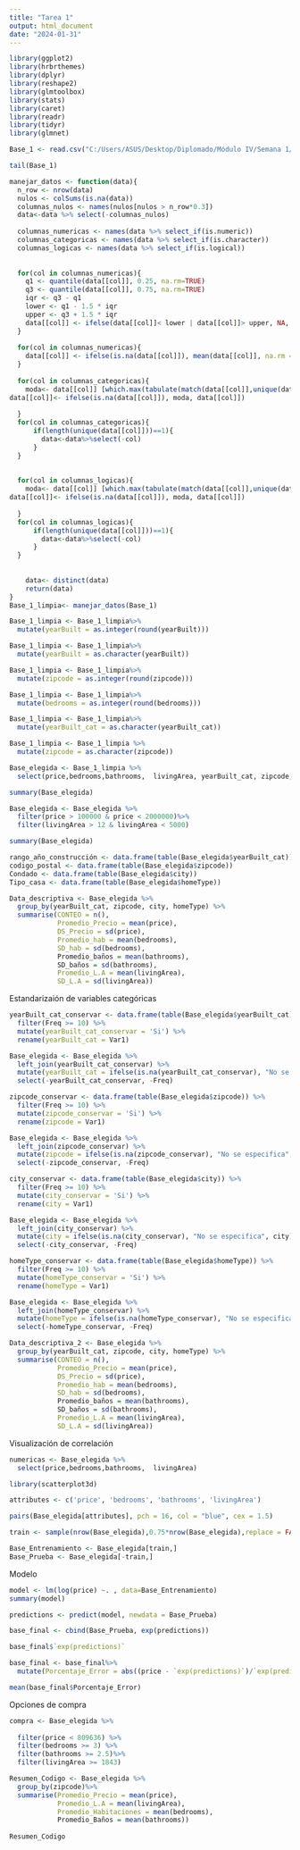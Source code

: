---
title: "Tarea 1"
output: html_document
date: "2024-01-31"
---
```{r}
library(ggplot2)
library(hrbrthemes)
library(dplyr)
library(reshape2)
library(glmtoolbox)
library(stats)
library(caret)
library(readr)
library(tidyr)
library(glmnet)
```


```{r}
Base_1 <- read.csv("C:/Users/ASUS/Desktop/Diplomado/Módulo IV/Semana 1/Tarea/FLORIDA2.csv")

tail(Base_1)

```


```{r,message=FALSE, warning=FALSE}

manejar_datos <- function(data){
  n_row <- nrow(data)
  nulos <- colSums(is.na(data))
  columnas_nulos <- names(nulos[nulos > n_row*0.3])
  data<-data %>% select(-columnas_nulos)
  
  columnas_numericas <- names(data %>% select_if(is.numeric))
  columnas_categoricas <- names(data %>% select_if(is.character))
  columnas_logicas <- names(data %>% select_if(is.logical))
  
  
  for(col in columnas_numericas){
    q1 <- quantile(data[[col]], 0.25, na.rm=TRUE)
    q3 <- quantile(data[[col]], 0.75, na.rm=TRUE)
    iqr <- q3 - q1
    lower <- q1 - 1.5 * iqr
    upper <- q3 + 1.5 * iqr
    data[[col]] <- ifelse(data[[col]]< lower | data[[col]]> upper, NA, data[[col]])
  }
  
  for(col in columnas_numericas){
    data[[col]] <- ifelse(is.na(data[[col]]), mean(data[[col]], na.rm = TRUE), data[[col]])
  }
  
  for(col in columnas_categoricas){
    moda<- data[[col]] [which.max(tabulate(match(data[[col]],unique(data[[col]]))))]
data[[col]]<- ifelse(is.na(data[[col]]), moda, data[[col]])
    
  }
  for(col in columnas_categoricas){
      if(length(unique(data[[col]]))==1){
        data<-data%>%select(-col)
      }
  }
  
  
  for(col in columnas_logicas){
    moda<- data[[col]] [which.max(tabulate(match(data[[col]],unique(data[[col]]))))]
data[[col]]<- ifelse(is.na(data[[col]]), moda, data[[col]])
    
  }
  for(col in columnas_logicas){
      if(length(unique(data[[col]]))==1){
        data<-data%>%select(-col)
      }
  }
  
  
    data<- distinct(data)
    return(data)
}
Base_1_limpia<- manejar_datos(Base_1)


```


```{r}
Base_1_limpia <- Base_1_limpia%>%
  mutate(yearBuilt = as.integer(round(yearBuilt)))

Base_1_limpia <- Base_1_limpia%>%
  mutate(yearBuilt = as.character(yearBuilt))

Base_1_limpia <- Base_1_limpia%>%
  mutate(zipcode = as.integer(round(zipcode)))

Base_1_limpia <- Base_1_limpia%>%
  mutate(bedrooms = as.integer(round(bedrooms)))

Base_1_limpia <- Base_1_limpia%>%
  mutate(yearBuilt_cat = as.character(yearBuilt_cat))

Base_1_limpia <- Base_1_limpia %>%
  mutate(zipcode = as.character(zipcode))


```



```{r}
Base_elegida <- Base_1_limpia %>%
  select(price,bedrooms,bathrooms,  livingArea, yearBuilt_cat, zipcode, city, homeType)

summary(Base_elegida)
```


```{r}
Base_elegida <- Base_elegida %>%
  filter(price > 100000 & price < 2000000)%>%
  filter(livingArea > 12 & livingArea < 5000)

summary(Base_elegida)

```

```{r}
rango_año_construcción <- data.frame(table(Base_elegida$yearBuilt_cat))
codigo_postal <- data.frame(table(Base_elegida$zipcode))
Condado <- data.frame(table(Base_elegida$city))
Tipo_casa <- data.frame(table(Base_elegida$homeType))
```



```{r}
Data_descriptiva <- Base_elegida %>%
  group_by(yearBuilt_cat, zipcode, city, homeType) %>%
  summarise(CONTEO = n(),
            Promedio_Precio = mean(price),
            DS_Precio = sd(price),
            Promedio_hab = mean(bedrooms),
            SD_hab = sd(bedrooms),
            Promedio_baños = mean(bathrooms),
            SD_baños = sd(bathrooms),
            Promedio_L.A = mean(livingArea),
            SD_L.A = sd(livingArea))
```

Estandarizaión de variables categóricas

```{r}
yearBuilt_cat_conservar <- data.frame(table(Base_elegida$yearBuilt_cat)) %>%
  filter(Freq >= 10) %>%
  mutate(yearBuilt_cat_conservar = 'Si') %>%
  rename(yearBuilt_cat = Var1)

Base_elegida <- Base_elegida %>%
  left_join(yearBuilt_cat_conservar) %>%
  mutate(yearBuilt_cat = ifelse(is.na(yearBuilt_cat_conservar), "No se especifica", yearBuilt_cat)) %>%
  select(-yearBuilt_cat_conservar, -Freq)


```

```{r}
zipcode_conservar <- data.frame(table(Base_elegida$zipcode)) %>%
  filter(Freq >= 10) %>%
  mutate(zipcode_conservar = 'Si') %>%
  rename(zipcode = Var1)

Base_elegida <- Base_elegida %>%
  left_join(zipcode_conservar) %>%
  mutate(zipcode = ifelse(is.na(zipcode_conservar), "No se especifica", zipcode)) %>%
  select(-zipcode_conservar, -Freq)

```
```{r}

city_conservar <- data.frame(table(Base_elegida$city)) %>%
  filter(Freq >= 10) %>%
  mutate(city_conservar = 'Si') %>%
  rename(city = Var1)

Base_elegida <- Base_elegida %>%
  left_join(city_conservar) %>%
  mutate(city = ifelse(is.na(city_conservar), "No se especifica", city)) %>%
  select(-city_conservar, -Freq)

```
```{r}

homeType_conservar <- data.frame(table(Base_elegida$homeType)) %>%
  filter(Freq >= 10) %>%
  mutate(homeType_conservar = 'Si') %>%
  rename(homeType = Var1)

Base_elegida <- Base_elegida %>%
  left_join(homeType_conservar) %>%
  mutate(homeType = ifelse(is.na(homeType_conservar), "No se especifica", homeType)) %>%
  select(-homeType_conservar, -Freq)

```

```{r}
Data_descriptiva_2 <- Base_elegida %>%
  group_by(yearBuilt_cat, zipcode, city, homeType) %>%
  summarise(CONTEO = n(),
            Promedio_Precio = mean(price),
            DS_Precio = sd(price),
            Promedio_hab = mean(bedrooms),
            SD_hab = sd(bedrooms),
            Promedio_baños = mean(bathrooms),
            SD_baños = sd(bathrooms),
            Promedio_L.A = mean(livingArea),
            SD_L.A = sd(livingArea))
```


Visualización de correlación 

```{r}
numericas <- Base_elegida %>%
  select(price,bedrooms,bathrooms,  livingArea)

```


```{r}
library(scatterplot3d)

attributes <- c('price', 'bedrooms', 'bathrooms', 'livingArea')

pairs(Base_elegida[attributes], pch = 16, col = "blue", cex = 1.5)
```


```{r}
train <- sample(nrow(Base_elegida),0.75*nrow(Base_elegida),replace = FALSE)

Base_Entrenamiento <- Base_elegida[train,]
Base_Prueba <- Base_elegida[-train,]

```

Modelo

```{r}
model <- lm(log(price) ~. , data=Base_Entrenamiento)
summary(model)

```

```{r}
predictions <- predict(model, newdata = Base_Prueba)

base_final <- cbind(Base_Prueba, exp(predictions))

base_final$`exp(predictions)`
```


```{r}
base_final <- base_final%>%
  mutate(Porcentaje_Error = abs((price - `exp(predictions)`)/`exp(predictions)`))

mean(base_final$Porcentaje_Error)


```
Opciones de compra 

```{r}

compra <- Base_elegida %>%
  
  filter(price < 809636) %>%
  filter(bedrooms >= 3) %>%
  filter(bathrooms >= 2.5)%>%
  filter(livingArea >= 1843)


```

```{r}
Resumen_Codigo <- Base_elegida %>%
  group_by(zipcode)%>%
  summarise(Promedio_Precio = mean(price),
            Promedio_L.A = mean(livingArea),
            Promedio_Habitaciones = mean(bedrooms),
            Promedio_Baños = mean(bathrooms))
  
Resumen_Codigo


```


